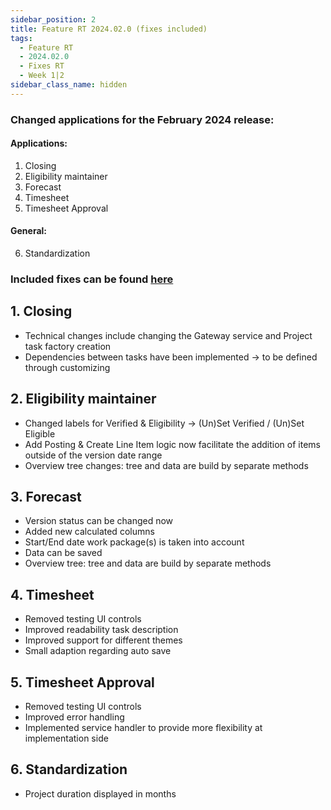 ```yaml
---
sidebar_position: 2
title: Feature RT 2024.02.0 (fixes included)
tags:
  - Feature RT
  - 2024.02.0
  - Fixes RT
  - Week 1|2
sidebar_class_name: hidden
---
```


### Changed applications for the February 2024 release:

#### Applications:

1. Closing 
2. Eligibility maintainer
3. Forecast
4. Timesheet 
5. Timesheet Approval

#### General:

6. Standardization

### Included fixes can be found [here](/docs/Releases/Fixes/2024/fixes_RT_1_2)

## 1. Closing

- Technical changes include changing the Gateway service and Project task factory creation
- Dependencies between tasks have been implemented -> to be defined through customizing

## 2. Eligibility maintainer

- Changed labels for Verified & Eligibility -> (Un)Set Verified / (Un)Set Eligible
- Add Posting & Create Line Item logic now facilitate the addition of items outside of the version date range
- Overview tree changes: tree and data are build by separate methods

## 3. Forecast

- Version status can be changed now
- Added new calculated columns
- Start/End date work package(s) is taken into account
- Data can be saved
- Overview tree: tree and data are build by separate methods

## 4. Timesheet

- Removed testing UI controls
- Improved readability task description
- Improved support for different themes
- Small adaption regarding auto save

## 5. Timesheet Approval

- Removed testing UI controls
- Improved error handling
- Implemented service handler to provide more flexibility at implementation side

## 6. Standardization

- Project duration displayed in months

